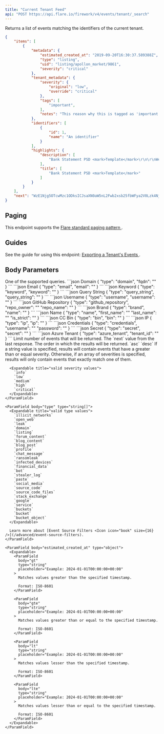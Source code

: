 ```yaml
---
title: "Current Tenant Feed"
api: "POST https://api.flare.io/firework/v4/events/tenant/_search"
---
```


Returns a list of events matching the identifiers of the current tenant.

<ResponseExample>

```json Response Example
{
    "items": [
        {
            "metadata": {
                "estimated_created_at": "2019-09-20T16:30:37.589388Z",
                "type": "listing",
                "uid": "listing/apollon_market/9861",
                "severity": "critical"
            },
            "tenant_metadata": {
                "severity": {
                    "original": "low",
                    "override": "critical"
                },
                "tags": [
                    "important",
                ],
                "notes": "This reason why this is tagged as 'important' is: ..."
            },
            "identifiers": [
                {
                    "id": 1,
                    "name": "An identifier"
                }
            ],
            "highlights": {
                "description": [
                    "Bank Statement PSD <mark>Template</mark>\r\n\r\nWe promise:\r\n- Your order will be delivered instantly."
                ],
                "title": [
                    "Bank Statement PSD <mark>Template</mark>"
                ]
            }
        }
    ],
    "next": "WzE1Njg5OTcwMzc1ODksICJsaXN0aW5nL2Fwb2xsb25fbWFya2V0Lzk4NjEiXQ%3D%3D"
}
```

</ResponseExample>

## Paging

This endpoint supports the 
[Flare standard paging pattern <Icon icon="book" size={16} />](/concepts/paging).

## Guides

See the guide for using this endpoint:
[Exporting a Tenant's Events <Icon icon="book" size={16} />](#).

## Body Parameters

<ParamField body="query" type="object">
  One of the supported queries.
  <CodeGroup>
  ```json Domain
  {
    "type": "domain",
    "fqdn": "<string>"
  }
  ```
  ```json Email
  {
    "type": "email",
    "email": "<string>"
  }
  ```
  ```json Keyword
  {
    "type": "keyword",
    "keyword": "<string>"
  }
  ```
  ```json Query String
  {
    "type": "query_string",
    "query_string": "<string>"
  }
  ```
  ```json Username
  {
    "type": "username",
    "username": "<string>"
  }
  ```
  ```json GitHub Repository
  {
    "type": "github_repository",
    "repo_owner": "<string>"
    "repo_name": "<string>"
  }
  ```
  ```json Brand
  {
    "type": "brand",
    "name": "<string>"
  }
  ```
  ```json Name
  {
    "type": "name",
    "first_name": "<string>"
    "last_name": "<string>"
    "is_strict": "<boolean>"
  }
  ```
  ```json CC Bin
  {
    "type": "bin",
    "bin": "<string>"
  }
  ```
  ```json IP
  {
    "type": "ip",
    "ip": "<string>"
  }
  ```
  ```json Credentials
  {
    "type": "credentials",
    "username": "<string>"
    "password": "<string>"
  }
  ```
  ```json Secret
  {
    "type": "secret",
    "secret": "<string>"
  }
  ```
  ```json Azure Tenant
  {
    "type": "azure_tenant",
    "tenant_id": "<string>"
  }
  ```
  </CodeGroup>
</ParamField>

<ParamField body="size" type="number" initialValue="1">
  Limit number of events that will be returned.
</ParamField>

<ParamField body="from" type="number">
  The `next` value from the last response.
</ParamField>

<ParamField body="order" type="string" default="desc">
  The order in which the results will be returned.

  <Expandable title="valid order values">
    `asc`
    `desc`
  </Expandable>
</ParamField>

<ParamField body="filters" type="object">
  <Expandable defaultOpen>
    <ParamField body="severity" type="string[]">
      If a string value is specified, results will contain events that have a greater than or equal severity. Otherwise, if an array of severities is specified, results will only contain events that exactly match one of them.

      <Expandable title="valid severity values">
        `info`
        `low`
        `medium`
        `high`
        `critical`
      </Expandable>
    </ParamField>

    <ParamField body="type" type="string[]">
      <Expandable title="valid type values">
        `illicit_networks`
        `open_web`
        `leak`
        `domain`
        `listing`
        `forum_content`
        `blog_content`
        `blog_post`
        `profile`
        `chat_message`
        `ransomleak`
        `infected_devices`
        `financial_data`
        `bot`
        `stealer_log`
        `paste`
        `social_media`
        `source_code`
        `source_code_files`
        `stack_exchange`
        `google`
        `service`
        `buckets`
        `bucket`
        `bucket_object`
      </Expandable>

      Learn more about [Event Source Filters <Icon icon="book" size={16} />](/advanced/event-source-filters).
    </ParamField>

    <ParamField body="estimated_created_at" type="object">
      <Expandable>
        <ParamField
          body="gt"
          type="string"
          placeholder="Example: 2024-01-01T00:00:00+00:00"
        >
          Matches values greater than the specified timestamp.

          Format: ISO-8601
        </ParamField>

        <ParamField
          body="gte"
          type="string"
          placeholder="Example: 2024-01-01T00:00:00+00:00"
        >
          Matches values greater than or equal to the specified timestamp.

          Format: ISO-8601
        </ParamField>

        <ParamField
          body="lt"
          type="string"
          placeholder="Example: 2024-01-01T00:00:00+00:00"
        >
          Matches values lesser than the specified timestamp.

          Format: ISO-8601
        </ParamField>

        <ParamField
          body="lte"
          type="string"
          placeholder="Example: 2024-01-01T00:00:00+00:00"
        >
          Matches values lesser than or equal to the specified timestamp.

          Format: ISO-8601
        </ParamField>
      </Expandable>
    </ParamField>
  </Expandable>
</ParamField>
